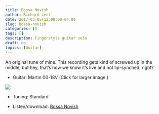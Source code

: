 ```yaml
---
title: Bossa Novish
author: Richard Lent
date: 2017-05-05T12:08:00-04:00
slug: bossa-novish
categories: []
tags: []
description: Fingerstyle guitar solo
draft: no
topics: [Guitar]
---
```


An original tune of mine. This recording gets kind of screwed up in the middle, but hey, that's how we know it's live and not lip-synched, right?

* Guitar: Martin 00-18V (Click for larger image.)

[![](/img/Martin00-18VSmall.jpg)](/img/Martin00-18VLarge.jpg)

* Tuning: Standard

* Listen/download: [Bossa Novish](/mp3/Bossa_Novish.mp3)

